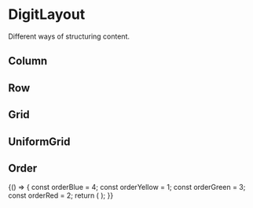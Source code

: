 
<Meta
    title="Styles/DigitLayout"
    component={DigitLayout}
/>

# DigitLayout

Different ways of structuring content.

## Column

<Preview>
    <Story name="Column">
        <DigitLayout.Column>
            <DummyItem text="1" color="blue" />
            <DummyItem text="2" color="yellow" />
            <DummyItem text="3" color="green" />
            <DummyItem text="4" color="red" />
        </DigitLayout.Column>
    </Story>
</Preview>

## Row

<Preview>
    <Story name="Row">
        <DigitLayout.Row>
            <DummyItem text="1" color="blue" />
            <DummyItem text="2" color="yellow" />
            <DummyItem text="3" color="green" />
            <DummyItem text="4" color="red" />
        </DigitLayout.Row>
    </Story>
</Preview>

## Grid

<Preview>
    <Story name="Grid">
        <DigitLayout.Grid columns={`repeat(${3}, 1fr)`}>
            <DummyItem text="1" color="blue" />
            <DummyItem text="2" color="yellow" />
            <DummyItem text="3" color="green" />
            <DummyItem text="4" color="red" />
            <DummyItem text="5" color="blue" />
            <DummyItem text="6" color="yellow" />
            <DummyItem text="7" color="green" />
            <DummyItem text="8" color="red" />
        </DigitLayout.Grid>
    </Story>
</Preview>

## UniformGrid

<Preview>
    <Story name="UniformGrid">
        <DigitLayout.UniformGrid margin="30px" minItemWidth="150px">
            <DummyItem text="1" color="blue" />
            <DummyItem text="2" color="yellow" />
            <DummyItem text="3" color="green" />
            <DummyItem text="4" color="red" />
            <DummyItem text="5" color="blue" />
            <DummyItem text="6" color="yellow" />
            <DummyItem text="7" color="green" />
            <DummyItem text="8" color="red" />
        </DigitLayout.UniformGrid>
    </Story>
</Preview>

## Order

<Preview>
    <Story name="Order">
        {() => {
            const orderBlue = 4;
            const orderYellow = 1;
            const orderGreen = 3;
            const orderRed = 2;
            return (
                <DigitLayout.Row center fillElement padding="8px">
                    <DigitLayout.Order order={orderBlue}>
                        <DummyItem text="1" color="blue" />
                    </DigitLayout.Order>
                    <DigitLayout.Order order={orderYellow}>
                        <DummyItem text="2" color="yellow" />
                    </DigitLayout.Order>
                    <DigitLayout.Order order={orderGreen}>
                        <DummyItem text="3" color="green" />
                    </DigitLayout.Order>
                    <DigitLayout.Order order={orderRed}>
                        <DummyItem text="4" color="red" />
                    </DigitLayout.Order>
                </DigitLayout.Row>
            );
        }}
    </Story>
</Preview>

<Props of={DigitLayout} />

